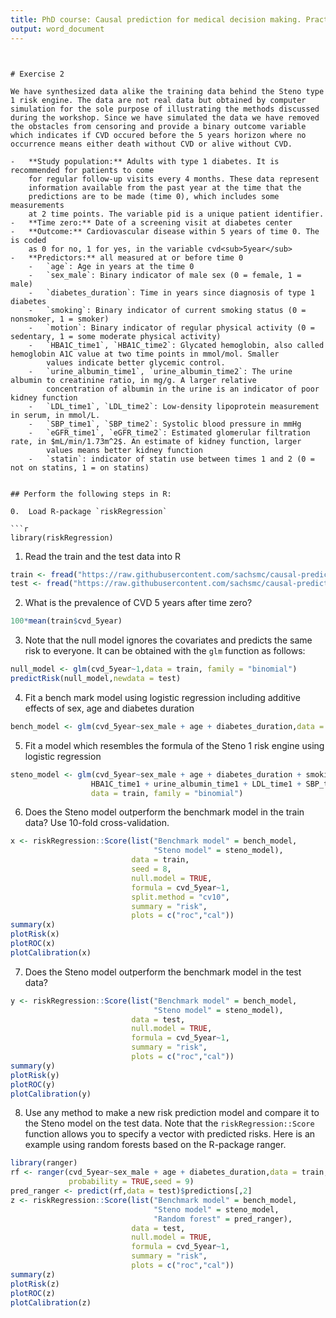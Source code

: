 ```yaml
---
title: PhD course: Causal prediction for medical decision making. Practicals day 1 afternoon
output: word_document
---
```

```


# Exercise 2

We have synthesized data alike the training data behind the Steno type
1 risk engine. The data are not real data but obtained by computer
simulation for the sole purpose of illustrating the methods discussed
during the workshop. Since we have simulated the data we have removed
the obstacles from censoring and provide a binary outcome variable
which indicates if CVD occured before the 5 years horizon where no
occurrence means either death without CVD or alive without CVD.

-   **Study population:** Adults with type 1 diabetes. It is recommended for patients to come
    for regular follow-up visits every 4 months. These data represent
    information available from the past year at the time that the
    predictions are to be made (time 0), which includes some measurements
    at 2 time points. The variable pid is a unique patient identifier.
-   **Time zero:** Date of a screening visit at diabetes center
-   **Outcome:** Cardiovascular disease within 5 years of time 0. The is coded
    as 0 for no, 1 for yes, in the variable cvd<sub>5year</sub>
-   **Predictors:** all measured at or before time 0
    -   `age`: Age in years at the time 0
    -   `sex_male`: Binary indicator of male sex (0 = female, 1 = male)
    -   `diabetes_duration`: Time in years since diagnosis of type 1 diabetes
    -   `smoking`: Binary indicator of current smoking status (0 = nonsmoker, 1 = smoker)
    -   `motion`: Binary indicator of regular physical activity (0 = sedentary, 1 = some moderate physical activity)
    -   `HBA1C_time1`, `HBA1C_time2`: Glycated hemoglobin, also called hemoglobin A1C value at two time points in mmol/mol. Smaller
        values indicate better glycemic control.
    -   `urine_albumin_time1`, `urine_albumin_time2`: The urine albumin to creatinine ratio, in mg/g. A larger relative
        concentration of albumin in the urine is an indicator of poor kidney function
    -   `LDL_time1`, `LDL_time2`: Low-density lipoprotein measurement in serum, in mmol/L.
    -   `SBP_time1`, `SBP_time2`: Systolic blood pressure in mmHg
    -   `eGFR_time1`, `eGFR_time2`: Estimated glomerular filtration rate, in $mL/min/1.73m^2$. An estimate of kidney function, larger
        values means better kidney function
    -   `statin`: indicator of statin use between times 1 and 2 (0 = not on statins, 1 = on statins)


## Perform the following steps in R:

0.  Load R-package `riskRegression`

```r
library(riskRegression) 
```

1.  Read the train and the test data into R

```r
train <- fread("https://raw.githubusercontent.com/sachsmc/causal-prediction-workshop/refs/heads/master/practicals/data/type1-diabetes-train.csv")
test <- fread("https://raw.githubusercontent.com/sachsmc/causal-prediction-workshop/refs/heads/master/practicals/data/type1-diabetes-test.csv") 
```

2.  What is the prevalence of CVD 5 years after time zero?

```r
100*mean(train$cvd_5year) 
```

3.  Note that the null model ignores the covariates and predicts the same risk to
    everyone. It can be obtained with the `glm` function as follows:

```r
null_model <- glm(cvd_5year~1,data = train, family = "binomial")
predictRisk(null_model,newdata = test) 
```

4.  Fit a bench mark model using logistic regression including additive
    effects of sex, age and diabetes duration

```r
bench_model <- glm(cvd_5year~sex_male + age + diabetes_duration,data = train, family = "binomial") 
```

5.  Fit a model which resembles the formula of the Steno 1 risk engine using logistic regression

```r
steno_model <- glm(cvd_5year~sex_male + age + diabetes_duration + smoking + motion +
                  HBA1C_time1 + urine_albumin_time1 + LDL_time1 + SBP_time1 + eGFR_time1,
                  data = train, family = "binomial") 
```

6.  Does the Steno model outperform the benchmark model in the train data? Use 10-fold cross-validation.

```r
x <- riskRegression::Score(list("Benchmark model" = bench_model,
                                "Steno model" = steno_model),
                           data = train,
                           seed = 8,
                           null.model = TRUE,
                           formula = cvd_5year~1,
                           split.method = "cv10",
                           summary = "risk",
                           plots = c("roc","cal"))
summary(x)
plotRisk(x)
plotROC(x)
plotCalibration(x) 
```

7.  Does the Steno model outperform the benchmark model in the test data?

```r
y <- riskRegression::Score(list("Benchmark model" = bench_model,
                                "Steno model" = steno_model),
                           data = test,
                           null.model = TRUE,
                           formula = cvd_5year~1,
                           summary = "risk",
                           plots = c("roc","cal"))
summary(y)
plotRisk(y)
plotROC(y)
plotCalibration(y) 
```

8.  Use any method to make a new risk prediction model and compare it
    to the Steno model on the test data. Note that the `riskRegression::Score` function
    allows you to specify a vector with predicted risks. Here is an
    example using random forests based on the R-package ranger.

```r
library(ranger)
rf <- ranger(cvd_5year~sex_male + age + diabetes_duration,data = train,
             probability = TRUE,seed = 9)
pred_ranger <- predict(rf,data = test)$predictions[,2]
z <- riskRegression::Score(list("Benchmark model" = bench_model,
                                "Steno model" = steno_model,
                                "Random forest" = pred_ranger),
                           data = test,
                           null.model = TRUE,
                           formula = cvd_5year~1,
                           summary = "risk",
                           plots = c("roc","cal"))
summary(z)
plotRisk(z)
plotROC(z)
plotCalibration(z) 
```

